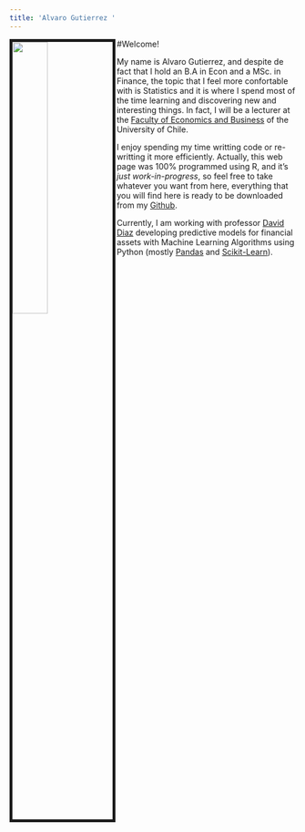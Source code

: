 ```yaml
---
title: 'Alvaro Gutierrez '
---
```



<img src="images/profile/guty_rat.jpg" style="width:35%; border:5px solid; margin-right: 2px" align="left">


#Welcome!


My name is Alvaro Gutierrez, and despite de fact that I hold an B.A in Econ and a MSc. in Finance, the topic that I feel more confortable with is Statistics and it is where I spend most of the time learning and discovering new and interesting things. In fact, I will be a lecturer at the [Faculty of Economics and Business](http://www.fen.uchile.cl/en) of the University of Chile.



I enjoy spending my time writting code or re-writting it more efficiently. Actually, this web page was 100% programmed using R, and it's _just work-in-progress_, so feel free to take whatever you want from here, everything that you will find here is ready to be downloaded from my [Github](https://github.com/alvarogutyerrez).


Currently, I am working with professor [David Diaz](http://negocios.uchile.cl/academico_detalle.php?id=51) developing predictive models for financial assets with Machine Learning Algorithms using Python (mostly [Pandas](http://pandas.pydata.org/pandas-docs/version/0.15/tutorials.html) and [Scikit-Learn](https://scikit-learn.org/stable/)). 

 
